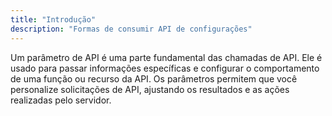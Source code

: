 ```yaml
---
title: "Introdução"
description: "Formas de consumir API de configurações"
---
```


Um parâmetro de API é uma parte fundamental das chamadas de API. Ele é usado para passar informações específicas e configurar o comportamento de uma função ou recurso da API. Os parâmetros permitem que você personalize solicitações de API, ajustando os resultados e as ações realizadas pelo servidor.